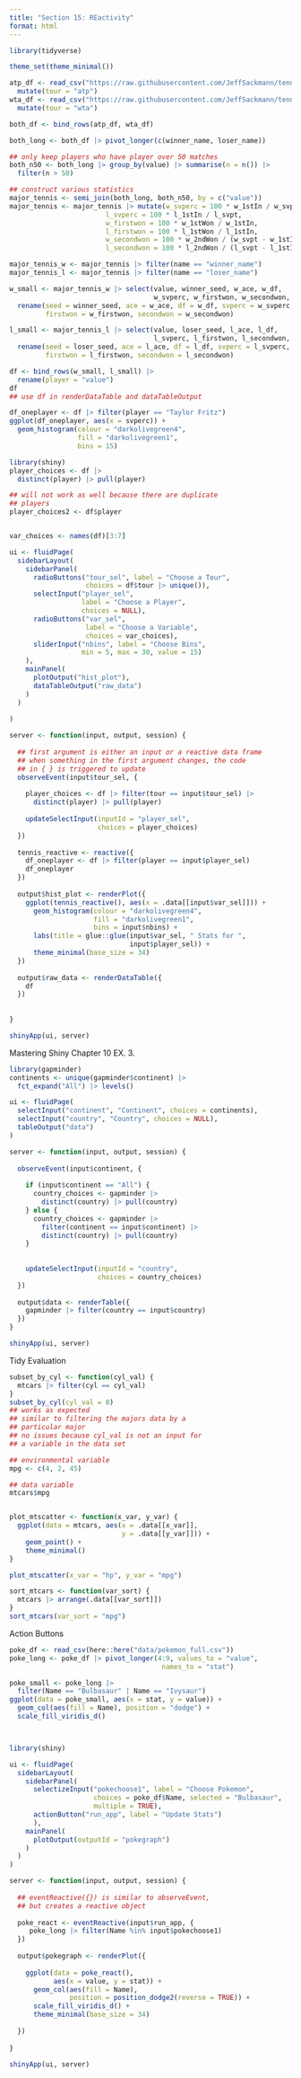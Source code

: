 ```yaml
---
title: "Section 15: REactivity"
format: html
---
```



```r
library(tidyverse)

theme_set(theme_minimal())

atp_df <- read_csv("https://raw.githubusercontent.com/JeffSackmann/tennis_atp/master/atp_matches_2023.csv") |>
  mutate(tour = "atp")
wta_df <- read_csv("https://raw.githubusercontent.com/JeffSackmann/tennis_wta/master/wta_matches_2023.csv") |>
  mutate(tour = "wta")

both_df <- bind_rows(atp_df, wta_df)

both_long <- both_df |> pivot_longer(c(winner_name, loser_name))

## only keep players who have player over 50 matches
both_n50 <- both_long |> group_by(value) |> summarise(n = n()) |>
  filter(n > 50)

## construct various statistics
major_tennis <- semi_join(both_long, both_n50, by = c("value"))
major_tennis <- major_tennis |> mutate(w_svperc = 100 * w_1stIn / w_svpt,
                        l_svperc = 100 * l_1stIn / l_svpt,
                        w_firstwon = 100 * w_1stWon / w_1stIn,
                        l_firstwon = 100 * l_1stWon / l_1stIn,
                        w_secondwon = 100 * w_2ndWon / (w_svpt - w_1stIn),
                        l_secondwon = 100 * l_2ndWon / (l_svpt - l_1stIn))

major_tennis_w <- major_tennis |> filter(name == "winner_name")
major_tennis_l <- major_tennis |> filter(name == "loser_name")

w_small <- major_tennis_w |> select(value, winner_seed, w_ace, w_df,
                                    w_svperc, w_firstwon, w_secondwon, tour) |>
  rename(seed = winner_seed, ace = w_ace, df = w_df, svperc = w_svperc,
         firstwon = w_firstwon, secondwon = w_secondwon)

l_small <- major_tennis_l |> select(value, loser_seed, l_ace, l_df,
                                    l_svperc, l_firstwon, l_secondwon, tour) |>
  rename(seed = loser_seed, ace = l_ace, df = l_df, svperc = l_svperc,
         firstwon = l_firstwon, secondwon = l_secondwon)

df <- bind_rows(w_small, l_small) |>
  rename(player = "value")
df
## use df in renderDataTable and dataTableOutput
```

```r
df_oneplayer <- df |> filter(player == "Taylor Fritz")
ggplot(df_oneplayer, aes(x = svperc)) +
  geom_histogram(colour = "darkolivegreen4",
                 fill = "darkolivegreen1",
                 bins = 15)
```

```r
library(shiny)
player_choices <- df |>
  distinct(player) |> pull(player)

## will not work as well because there are duplicate
## players
player_choices2 <- df$player


var_choices <- names(df)[3:7]

ui <- fluidPage(
  sidebarLayout(
    sidebarPanel(
      radioButtons("tour_sel", label = "Choose a Tour",
                   choices = df$tour |> unique()),
      selectInput("player_sel",
                  label = "Choose a Player",
                  choices = NULL),
      radioButtons("var_sel",
                   label = "Choose a Variable",
                   choices = var_choices),
      sliderInput("nbins", label = "Choose Bins",
                  min = 5, max = 30, value = 15)
    ),
    mainPanel(
      plotOutput("hist_plot"),
      dataTableOutput("raw_data")
    )
  )
  
)

server <- function(input, output, session) {
  
  ## first argument is either an input or a reactive data frame
  ## when something in the first argument changes, the code
  ## in { } is triggered to update
  observeEvent(input$tour_sel, {
    
    player_choices <- df |> filter(tour == input$tour_sel) |>
      distinct(player) |> pull(player)
    
    updateSelectInput(inputId = "player_sel",
                      choices = player_choices)
  })
  
  tennis_reactive <- reactive({
    df_oneplayer <- df |> filter(player == input$player_sel)
    df_oneplayer
  })
  
  output$hist_plot <- renderPlot({
    ggplot(tennis_reactive(), aes(x = .data[[input$var_sel]])) +
      geom_histogram(colour = "darkolivegreen4",
                     fill = "darkolivegreen1",
                     bins = input$nbins) +
      labs(title = glue::glue(input$var_sel, " Stats for ",
                              input$player_sel)) +
      theme_minimal(base_size = 34)
  })
  
  output$raw_data <- renderDataTable({
    df
  })
    
  
}

shinyApp(ui, server)
```

Mastering Shiny Chapter 10 EX. 3.

```r
library(gapminder)
continents <- unique(gapminder$continent) |>
  fct_expand("All") |> levels()

ui <- fluidPage(
  selectInput("continent", "Continent", choices = continents), 
  selectInput("country", "Country", choices = NULL),
  tableOutput("data")
)

server <- function(input, output, session) {
  
  observeEvent(input$continent, {
    
    if (input$continent == "All") {
      country_choices <- gapminder |>
        distinct(country) |> pull(country)
    } else {
      country_choices <- gapminder |>
        filter(continent == input$continent) |>
        distinct(country) |> pull(country)
    }
    
    
    updateSelectInput(inputId = "country",
                      choices = country_choices)
  })
  
  output$data <- renderTable({
    gapminder |> filter(country == input$country)
  })
}

shinyApp(ui, server)

```

Tidy Evaluation

```r
subset_by_cyl <- function(cyl_val) {
  mtcars |> filter(cyl == cyl_val)
}
subset_by_cyl(cyl_val = 8)
## works as expected 
## similar to filtering the majors data by a 
## particular major
## no issues because cyl_val is not an input for 
## a variable in the data set

## environmental variable
mpg <- c(4, 2, 45)

## data variable
mtcars$mpg


plot_mtscatter <- function(x_var, y_var) {
  ggplot(data = mtcars, aes(x = .data[[x_var]],
                            y = .data[[y_var]])) +
    geom_point() +
    theme_minimal()
}

plot_mtscatter(x_var = "hp", y_var = "mpg")

sort_mtcars <- function(var_sort) {
  mtcars |> arrange(.data[[var_sort]])
}
sort_mtcars(var_sort = "mpg")
```

Action Buttons

```r
poke_df <- read_csv(here::here("data/pokemon_full.csv"))
poke_long <- poke_df |> pivot_longer(4:9, values_to = "value", 
                                      names_to = "stat")

poke_small <- poke_long |>
  filter(Name == "Bulbasaur" | Name == "Ivysaur")
ggplot(data = poke_small, aes(x = stat, y = value)) +
  geom_col(aes(fill = Name), position = "dodge") +
  scale_fill_viridis_d()



library(shiny)

ui <- fluidPage(
  sidebarLayout(
    sidebarPanel(
      selectizeInput("pokechoose1", label = "Choose Pokemon",
                     choices = poke_df$Name, selected = "Bulbasaur",
                     multiple = TRUE),
      actionButton("run_app", label = "Update Stats")
      ),
    mainPanel(
      plotOutput(outputId = "pokegraph")
    )
  )
)

server <- function(input, output, session) {
  
  ## eventReactive({}) is similar to observeEvent,
  ## but creates a reactive object
  
  poke_react <- eventReactive(input$run_app, {
     poke_long |> filter(Name %in% input$pokechoose1) 
  })
  
  output$pokegraph <- renderPlot({
    
    ggplot(data = poke_react(),
           aes(x = value, y = stat)) +
      geom_col(aes(fill = Name),
               position = position_dodge2(reverse = TRUE)) +
      scale_fill_viridis_d() +
      theme_minimal(base_size = 34)
    
  })
  
}

shinyApp(ui, server)
```


























